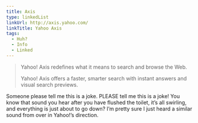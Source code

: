 ```yaml
---
title: Axis
type: linkedList
linkUrl: http://axis.yahoo.com/
linkTitle: Yahoo Axis
tags:
  - Huh?
  - Info
  - Linked
---
```


> Yahoo! Axis redefines what it means to search and browse the Web.
>
> Yahoo! Axis offers a faster, smarter search with instant answers and visual search previews.

Someone please tell me this is a joke. PLEASE tell me this is a joke! You know that sound you hear after you have flushed the toilet, it’s all swirling, and everything is just about to go down? I’m pretty sure I just heard a similar sound from over in Yahoo!’s direction.
